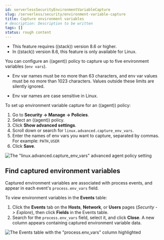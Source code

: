 ```yaml
---
id: serverlessSecurityEnvironmentVariableCapture
slug: /serverless/security/environment-variable-capture
title: Capture environment variables
# description: Description to be written
tags: []
status: rough content
---
```


<div id="environment-variable-capture"></div>

<DocCallOut title="Requirements">

* This feature requires ((stack)) version 8.6 or higher.
* In ((stack)) version 8.6, this feature is only available for Linux.

</DocCallOut>

You can configure an ((agent)) policy to capture up to five environment variables (`env vars`).

<DocCallOut title="Note">

* Env var names must be no more than 63 characters, and env var values must be no more than 1023 characters. Values outside these limits are silently ignored.

* Env var names are case sensitive in Linux.

</DocCallOut>

To set up environment variable capture for an ((agent)) policy:

1. Go to **Security -> Manage -> Policies**.
1. Select an ((agent)) policy.
1. Click **Show advanced settings**.
1. Scroll down or search for `linux.advanced.capture_env_vars`.
1. Enter the names of env vars you want to capture, separated by commas. For example: `PATH,USER`
1. Click **Save**.

![The "linux.advanced.capture_env_vars" advanced agent policy setting](../images/environment-variable-capture/-cloud-native-security-env-var-capture.png)

<div id="find-cap-env-vars"></div>

## Find captured environment variables
Captured environment variables are associated with process events, and appear in each event's `process.env_vars` field.

To view environment variables in the **Events** table:

1. Click the **Events** tab on the **Hosts**, **Network**, or **Users** pages (*Security -> Explore*), then click **Fields** in the Events table.
1. Search for the `process.env_vars` field, select it, and click **Close**.
    A new column appears containing captured environment variable data.

![The Events table with the "process.env_vars" column highlighted](../images/environment-variable-capture/-cloud-native-security-env-var-capture-detail.png)
